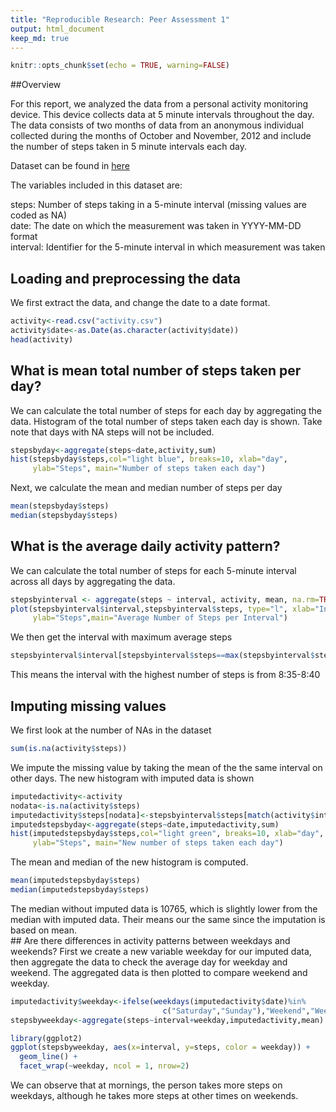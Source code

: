 ---
title: "Reproducible Research: Peer Assessment 1"
output: html_document
keep_md: true
---


```{r setup, include=FALSE, warning=FALSE}
knitr::opts_chunk$set(echo = TRUE, warning=FALSE)
```
##Overview

For this report, we analyzed the data from a personal activity monitoring device. This device collects data at 5 minute intervals throughout the day. The data consists of two months of data from an anonymous individual collected during the months of October and November, 2012 and include the number of steps taken in 5 minute intervals each day.

Dataset can be found in [here]("https://github.com/amielsy/RepData_PeerAssessment1"")

The variables included in this dataset are:

steps: Number of steps taking in a 5-minute interval (missing values are coded as NA)  
date: The date on which the measurement was taken in YYYY-MM-DD format  
interval: Identifier for the 5-minute interval in which measurement was taken  

## Loading and preprocessing the data
We first extract the data, and change the date to a date format.
```{r}
activity<-read.csv("activity.csv")
activity$date<-as.Date(as.character(activity$date))
head(activity)
```


## What is mean total number of steps taken per day?
We can calculate the total number of steps for each day by aggregating the data. Histogram of the total number of steps taken each day is shown. Take note that days with NA steps will not be included.

```{r}
stepsbyday<-aggregate(steps~date,activity,sum)
hist(stepsbyday$steps,col="light blue", breaks=10, xlab="day",
     ylab="Steps", main="Number of steps taken each day")
```

Next, we calculate the mean and median number of steps per day

```{r}
mean(stepsbyday$steps)
median(stepsbyday$steps)
```

## What is the average daily activity pattern?
We can calculate the total number of steps for each 5-minute interval across all days by aggregating the data.

```{r}
stepsbyinterval <- aggregate(steps ~ interval, activity, mean, na.rm=TRUE)
plot(stepsbyinterval$interval,stepsbyinterval$steps, type="l", xlab="Interval",
     ylab="Steps",main="Average Number of Steps per Interval")
```

We then get the interval with maximum average steps
```{r}
stepsbyinterval$interval[stepsbyinterval$steps==max(stepsbyinterval$steps)]
```
This means the interval with the highest number of steps is from 8:35-8:40  

## Imputing missing values
We first look at the number of NAs in the dataset
```{r}
sum(is.na(activity$steps))
```

We impute the missing value by taking the mean of the the same interval on other days. The new histogram with imputed data is shown
```{r}
imputedactivity<-activity
nodata<-is.na(activity$steps)
imputedactivity$steps[nodata]<-stepsbyinterval$steps[match(activity$interval, stepsbyinterval$interval)]
imputedstepsbyday<-aggregate(steps~date,imputedactivity,sum)
hist(imputedstepsbyday$steps,col="light green", breaks=10, xlab="day",
     ylab="Steps", main="New number of steps taken each day")  
```
  
The mean and median of the new histogram is computed.
```{r}
mean(imputedstepsbyday$steps)
median(imputedstepsbyday$steps)
```
The median without imputed data is 10765, which is slightly lower from the median with imputed data. Their means our the same since the imputation is based on mean.    
## Are there differences in activity patterns between weekdays and weekends?
First we create a new variable weekday for our imputed data, then aggregate the data to check the average day for weekday and weekend. The aggregated data is then plotted to compare weekend and weekday.

```{r}
imputedactivity$weekday<-ifelse(weekdays(imputedactivity$date)%in% 
                                  c("Saturday","Sunday"),"Weekend","Weekday")
stepsbyweekday<-aggregate(steps~interval+weekday,imputedactivity,mean)

library(ggplot2)
ggplot(stepsbyweekday, aes(x=interval, y=steps, color = weekday)) +
  geom_line() +
  facet_wrap(~weekday, ncol = 1, nrow=2)
```
  
We can observe that at mornings, the person takes more steps on weekdays, although he takes more steps at other times on weekends.
